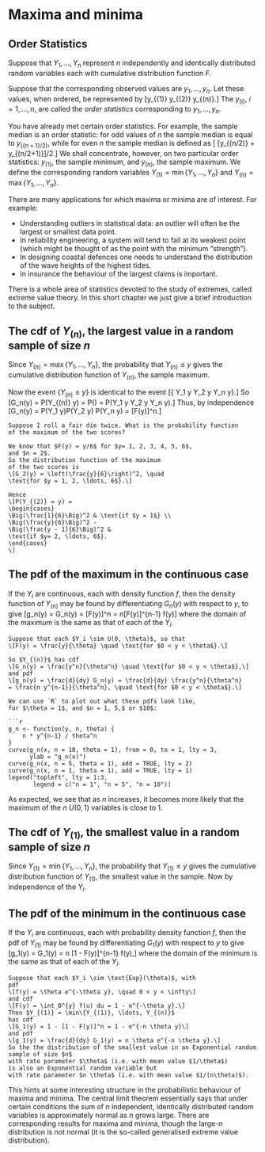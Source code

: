 # Maxima and minima

## Order Statistics

Suppose that $Y_1, \ldots, Y_n$
represent $n$ independently and identically distributed random
variables each with cumulative distribution function $F$.

Suppose that the corresponding observed values are $y_1, \ldots, y_n$.
Let these values, when ordered, be represented by
\[y_{(1)} \leq y_{(2)} \leq \ldots \leq y_{(n)}.\]
The $y_{(i)}$, $i = 1, \ldots, n$, are called the 
*order statistics* corresponding to $y_1, \ldots, y_n$.

You have already met certain order statistics. 
For example, the sample median is an order
statistic: for odd values of $n$ the sample median is 
equal to $y_{(\{n+1\}/2)}$, while for even $n$ the
sample median is defined as
\[ [y_{(n/2)} + y_{(n/2+1)}]/2.\]
We shall concentrate, however, on two particular order statistics: 
$y_{(1)}$, the sample
minimum, and $y_{(n)}$, the sample maximum. 
We define the corresponding random variables
$Y_{(1)} = \min\{Y_1, \ldots, Y_n\}$ and
$Y_{(n)} = \max\{Y_1 , \ldots, Y_n \}$.

There are many applications for which maxima or
minima are of interest. For example:

- Understanding outliers in statistical data: 
an outlier will often be the largest or
smallest data point.
- In reliability engineering, a system will tend to fail at 
its weakest point (which might
be thought of as the point with the minimum "strength").
- In designing coastal defences one needs to understand the
distribution of the wave heights of the highest tides.
- In insurance the behaviour of the largest claims is important.

There is a whole area of statistics devoted to the study of 
extremes, called extreme value theory. 
In this short chapter we just give a brief introduction to the subject.

## The cdf of $Y_{(n)}$, the largest value in a random sample of size $n$

Since $Y_{(n)} = \max\{Y_1, \ldots, Y_n\}$, 
the probability that $Y_{(n)} \leq y$ gives the cumulative distribution
function of $Y_{(n)}$, the sample maximum.

Now the event $\{Y_{(n)} \leq y\}$ is identical to the event 
\[\{ Y_1 \leq y \text{ and } Y_2 \leq y \ldots \text{ and } Y_n \leq y\}.\]
So
\[G_n(y) = P(Y_{(n)} \leq y) = P(\text{all $Y_i \leq y$})
= P(Y_1 \leq y \text{ and } Y_2 \leq y \ldots \text{ and } Y_n \leq y).\]
Thus, by independence
\[G_n(y) = P(Y_1 \leq y)P(Y_2 \leq y) \ldots P(Y_n \leq y) = [F(y)]^n.\]

```example
Suppose I roll a fair die twice. What is the probability function
of the maximum of the two scores?

We know that $F(y) = y/6$ for $y= 1, 2, 3, 4, 5, 6$,
and $n = 2$.
So the distribution function of the maximum 
of the two scores is
\[G_2(y) = \left(\frac{y}{6}\right)^2, \quad
\text{for $y = 1, 2, \ldots, 6$}.\]

Hence
\[P(Y_{(2)} = y) = 
\begin{cases} 
\Big(\frac{1}{6}\Big)^2 & \text{if $y = 1$} \\
\Big(\frac{y}{6}\Big)^2 -
\Big(\frac{y - 1}{6}\Big)^2 &
\text{if $y= 2, \ldots, 6$}.
\end{cases}
\]
```

## The pdf of the maximum in the continuous case

If the $Y_i$ are continuous, each with density function $f$, 
then the density function of $Y_{(n)}$ may
be found by differentiating $G_n(y)$ with respect to $y$, to give
\[g_n(y) = \frac{d}{dy} G_n(y) = \frac{d}{dy} [F(y)]^n
= n[F(y)]^{n-1} f(y)\]
where the domain of the maximum is the same as that
of each of the $Y_i$.

```example

Suppose that each $Y_i \sim U(0, \theta)$, so that
\[F(y) = \frac{y}{\theta} \quad \text{for $0 < y < \theta$}.\]

So $Y_{(n)}$ has cdf
\[G_n(y) = \frac{y^n}{\theta^n} \quad \text{for $0 < y < \theta$},\]
and pdf
\[g_n(y) = \frac{d}{dy} G_n(y) = \frac{d}{dy} \frac{y^n}{\theta^n}
= \frac{n y^{n-1}}{\theta^n}, \quad \text{for $0 < y < \theta$}.\]

We can use `R` to plot out what these pdfs look like,
for $\theta = 1$, and $n = 1, 5,$ or $10$:

```r
g_n <- function(y, n, theta) {
	n * y^{n-1} / theta^n
}
curve(g_n(x, n = 10, theta = 1), from = 0, to = 1, lty = 3,
	  ylab = "g_n(x)")
curve(g_n(x, n = 5, theta = 1), add = TRUE, lty = 2)
curve(g_n(x, n = 1, theta = 1), add = TRUE, lty = 1)
legend("topleft", lty = 1:3, 
	   legend = c("n = 1", "n = 5", "n = 10"))
```

As expected, we see that as $n$ increases, it becomes
more likely that the maximum of the $n$ $U(0, 1)$ variables
is close to $1$.

## The cdf of $Y_{(1)}$, the smallest value in a random sample of size $n$

Since $Y_{(1)} = \min\{Y_1, \ldots, Y_n\}$, the probability that 
$Y_{(1)} \leq y$ gives the cumulative distribution
function of $Y_{(1)}$, the smallest value in the sample.
Now
\begin{align*}
G_1(y) = P(Y_{(1)} \leq y) &= 1 - P(Y_{(1)} > y) \\
&= 1 - P(\text{all $Y_i > y$}) \\
&= 1 - P(Y_1 > y \text{ and } Y_2 > y \ldots \text{ and } Y_n > y) \\
&= 1 - P(Y_1 > y)P(Y_2 > y) \ldots P(Y_n > y) \\
&= 1 - [1 - F(y)]^n.
\end{align*}
by independence of the $Y_i$.

## The pdf of the minimum in the continuous case

If the $Y_i$ are continuous, 
each with probability density function $f$, then the pdf of $Y_{(1)}$
may be found by differentiating $G_1(y)$ with respect to $y$ to give
\[g_1(y) = \frac{d}{dy} G_1(y) = n [1 - F(y)]^{n-1} f(y),\]
where the domain of the minimum is the same as that of each 
of the $Y_i$.

```example
Suppose that each $Y_i \sim \text{Exp}(\theta)$, with
pdf
\[f(y) = \theta e^{-\theta y}, \quad 0 < y < \infty\]
and cdf
\[F(y) = \int_0^{y} f(u) du = 1 - e^{-\theta y}.\]
Then $Y_{(1)} = \min\{Y_{(1)}, \ldots, Y_{(n)}$
has cdf
\[G_1(y) = 1 - [1 - F(y)]^n = 1 - e^{-n \theta y}\]
and pdf
\[g_1(y) = \frac{d}{dy} G_1(y) = n \theta e^{-n \theta y}.\]
So the the distribution of the smallest value in an Exponential random sample of size $n$
with rate parameter $\theta$ (i.e. with mean value $1/\theta$)
is also an Exponential random variable but
with rate parameter $n \theta$ (i.e. with mean value $1/(n\theta)$).
```

This hints at 
some interesting structure in the probabilistic
behaviour of maxima and minima. The central limit theorem essentially
says that under certain conditions the sum of $n$ independent, 
identically distributed random variables
is approximately normal as $n$ grows large. There are 
corresponding results for maxima and minima, though the 
large-$n$ distribution is not normal (it is the so-called
generalised extreme value distribution).


